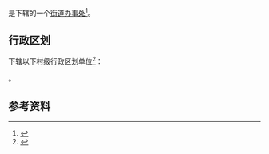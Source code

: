 {{中国乡级行政区|41/04/11/008/000}}

'''{{PAGENAMEBASE}}'''是{{PRC admin/fullname|41/04/11/008/000|3}}下辖的一个[[街道办事处|街道办事处]]<ref>{{PRC admin/ref sgc|{{PRC admin/parent|41/04/11/008/000}}}}</ref>。

== 行政区划 ==
{{PAGENAMEBASE}}下辖以下村级行政区划单位<ref>{{PRC admin/ref sgc|41/04/11/008/000}}</ref>：

{{PRC admin/children|41/04/11/008/000}}。

== 参考资料 ==
{{reflist}}

{{河南行政区划小作品}}
{{PRC admin/navcat|41/04/11/008/000}}